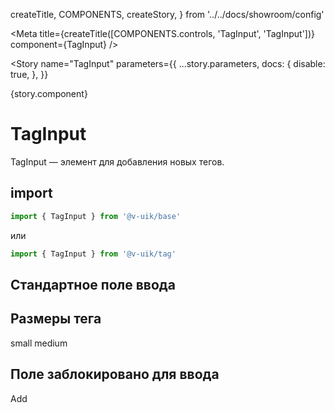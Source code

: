   createTitle,
  COMPONENTS,
  createStory,
} from '../../docs/showroom/config'


<Meta
  title={createTitle([COMPONENTS.controls, 'TagInput', 'TagInput'])}
  component={TagInput}
/>

<Story
  name="TagInput"
  parameters={{
    ...story.parameters,
    docs: {
      disable: true,
    },
  }}
>
  {story.component}
</Story>

# TagInput

TagInput — элемент для добавления новых тегов.

## import

```ts
import { TagInput } from '@v-uik/base'
```

или

```ts
import { TagInput } from '@v-uik/tag'
```

## Стандартное поле ввода

<Canvas withSource="none">
  <BasicTagInput />
</Canvas>

<Source language="tsx" code={RawBasic} />

## Размеры тега

<Canvas>
  <div style={{ display: 'flex', alignItems: 'center', gap: 16 }}>
    <TagInput size="sm">small</TagInput>
    <TagInput size="md">medium</TagInput>
  </div>
</Canvas>

## Поле заблокировано для ввода

<Canvas>
  <TagInput disabled>Add</TagInput>
</Canvas>
